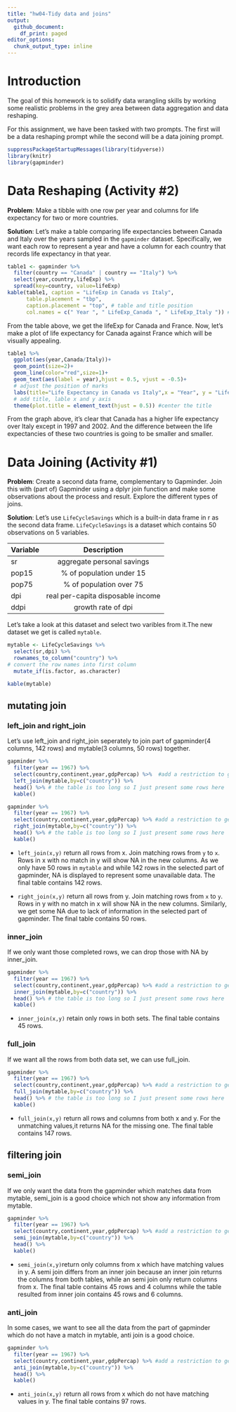 ---
title: "hw04-Tidy data and joins"
output:
  github_document:
    df_print: paged
editor_options:
  chunk_output_type: inline
---

# Introduction

The goal of this homework is to solidify data wrangling skills by working some realistic problems in the grey area between data aggregation and data reshaping.

For this assignment, we have been tasked with two prompts. The first will be a data reshaping prompt while the second will be a data joining prompt.

```{r}
suppressPackageStartupMessages(library(tidyverse))
library(knitr)
library(gapminder)
```

# Data Reshaping (Activity #2)

**Problem**: Make a tibble with one row per year and columns for life expectancy for two or more countries. 

**Solution**: Let's make a table comparing life expectancies between Canada and Italy over the years sampled in the `gapminder` dataset. Specifically, we want each row to represent a year and have a column for each country that records life expectancy in that year.
```{r}
table1 <- gapminder %>% 
  filter(country == "Canada" | country == "Italy") %>% 
  select(year,country,lifeExp) %>% 
  spread(key=country, value=lifeExp) 
kable(table1, caption = "LifeExp in Canada vs Italy",
      table.placement = "tbp", 
      caption.placement = "top", # table and title position
      col.names = c(" Year ", " LifeExp_Canada ", " LifeExp_Italy ")) # add title, edit columns names
```

From the table above, we get the lifeExp for Canada and France. Now, let's make a plot of life expectancy for Canada against France which will be visually appealing.

```{r}
table1 %>% 
  ggplot(aes(year,Canada/Italy))+
  geom_point(size=2)+
  geom_line(color="red",size=1)+
  geom_text(aes(label = year),hjust = 0.5, vjust = -0.5)+
  # adjust the position of marks
  labs(title="Life Expectancy in Canada vs Italy",x = "Year", y = "LifeExp_Canada / LifeExp_Italy")+
  # add title, lable x and y axis
  theme(plot.title = element_text(hjust = 0.5)) #center the title

```

From the graph above, it's clear that Canada has a higher life expectancy over Italy except in 1997 and 2002. And the difference between the life expectancies of these two countries is going to be smaller and smaller.


# Data Joining (Activity #1)

**Problem**: Create a second data frame, complementary to Gapminder. Join this with (part of) Gapminder using a dplyr join function and make some observations about the process and result. Explore the different types of joins. 

**Solution**: Let's use `LifeCycleSavings` which is a built-in data frame in r as the second data frame. `LifeCycleSavings` is a dataset which contains 50 observations on 5 variables.

| Variable | Description |
|------------|:------------:| 
|sr| aggregate personal savings|
|pop15| % of population under 15|
|pop75| % of population over 75|
|dpi|   real per-capita disposable income|
|ddpi|  growth rate of dpi|

Let's take a look at this dataset and select two varibles from it.The new dataset we get is called `mytable`.
```{r}
mytable <- LifeCycleSavings %>% 
  select(sr,dpi) %>% 
  rownames_to_column("country") %>% 
# convert the row names into first column
  mutate_if(is.factor, as.character)

kable(mytable)
```

## mutating join


### left_join and right_join
Let's use left_join and right_join seperately to join part of gapminder(4 columns, 142 rows) and mytable(3 columns, 50 rows) together.
```{r}
gapminder %>% 
  filter(year == 1967) %>% 
  select(country,continent,year,gdpPercap) %>%  #add a restriction to get a smaller data set %>% 
  left_join(mytable,by=c("country")) %>% 
  head() %>% # the table is too long so I just present some rows here
  kable()
```

```{r}
gapminder %>% 
  filter(year == 1967) %>% 
  select(country,continent,year,gdpPercap) %>% #add a restriction to get a smaller data set
  right_join(mytable,by=c("country")) %>% 
  head() %>% # the table is too long so I just present some rows here
  kable()
```

* `left_join(x,y)` return all rows from x. Join matching rows from `y` to `x`. Rows in x with no match in y will show NA in the new columns.
As we only have 50 rows in `mytable` and while 142 rows in the selected part of gapminder, NA is displayed to represent some unavailable data. 
The final table contains 142 rows.

* `right_join(x,y)` return all rows from y. Join matching rows from `x` to `y`. Rows in y with no match in x will show NA in the new columns. 
Similarly, we get some NA due to lack of information in the selected part of gapminder.
The final table contains 50 rows.

### inner_join
If we only want those completed rows, we can drop those with NA by inner_join.
```{r}
gapminder %>% 
  filter(year == 1967) %>% 
  select(country,continent,year,gdpPercap) %>% #add a restriction to get a smaller data set
  inner_join(mytable,by=c("country")) %>% 
  head() %>% # the table is too long so I just present some rows here
  kable()
```

* `inner_join(x,y)` retain only rows in both sets.
The final table contains 45 rows.

### full_join
If we want all the rows from both data set, we can use full_join.
```{r}
gapminder %>% 
  filter(year == 1967) %>% 
  select(country,continent,year,gdpPercap) %>% #add a restriction to get a smaller data set
  full_join(mytable,by=c("country")) %>% 
  head() %>% # the table is too long so I just present some rows here
  kable()
```

* `full_join(x,y)` return all rows and columns from both x and y. For the unmatching values,it returns NA for the missing one.
The final table contains 147 rows.

## filtering join

### semi_join
If we only want the data from the gapminder which matches data from mytable, semi_join is a good choice which not show any information from mytable. 
```{r}
gapminder %>% 
  filter(year == 1967) %>% 
  select(country,continent,year,gdpPercap) %>% #add a restriction to get a smaller data set
  semi_join(mytable,by=c("country")) %>% 
  head() %>% 
  kable()

```

* `semi_join(x,y)`return only columns from x which have matching values in y. A semi join differs from an inner join because an inner join returns the columns from both tables, while an semi join only return columns from x.
The final table contains 45 rows and 4 columns while the table resulted from inner join contains 45 rows and 6 columns.

### anti_join
In some cases, we want to see all the data from the part of gapminder which do not have a match in mytable, anti join is a good choice. 
```{r}
gapminder %>% 
  filter(year == 1967) %>% 
  select(country,continent,year,gdpPercap) %>% #add a restriction to get a smaller data set
  anti_join(mytable,by=c("country")) %>% 
  head() %>% 
  kable()

```

* `anti_join(x,y)` return all rows from x which do not have matching values in y.
The final table contains 97 rows.

